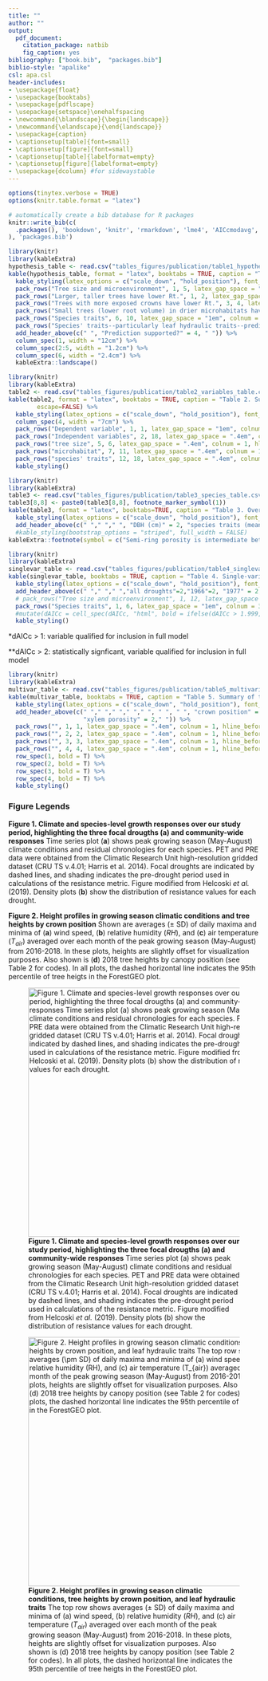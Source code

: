```yaml
---
title: ""
author: ""
output:
  pdf_document:
    citation_package: natbib
    fig_caption: yes
bibliography: ["book.bib",  "packages.bib"]
biblio-style: "apalike"
csl: apa.csl
header-includes:
- \usepackage{float}
- \usepackage{booktabs}
- \usepackage{pdflscape}
- \usepackage{setspace}\onehalfspacing
- \newcommand{\blandscape}{\begin{landscape}}
- \newcommand{\elandscape}{\end{landscape}}
- \usepackage{caption}
- \captionsetup[table]{font=small}
- \captionsetup[figure]{font=small}
- \captionsetup[table]{labelformat=empty}
- \captionsetup[figure]{labelformat=empty}
- \usepackage{dcolumn} #for sidewaystable
---
```


```r
options(tinytex.verbose = TRUE)
options(knitr.table.format = "latex")
```

```r
# automatically create a bib database for R packages
knitr::write_bib(c(
  .packages(), 'bookdown', 'knitr', 'rmarkdown', 'lme4', 'AICcmodavg', 'car', 'piecewiseSEM', 'MuMIn', 'stringr', 'dplyr', 'ggplot2', 'devtools', 'rgdal', 'broom', 'sf', 'ggthemes', 'rgeos', 'RCurl', 'readxl', 'pointRes', 'dplR', 'data.table', 'tools', 'reshape2', 'kableExtra', 'raster', 'elevatr', 'dynatopmodel', 'grid', 'gridExtra', 'ggstance', 'Hmisc', 'magrittr', 'ggpubr'
), 'packages.bib')
```


```r
library(knitr)
library(kableExtra)
hypothesis_table <- read.csv("tables_figures/publication/table1_hypothesis_table.csv", stringsAsFactors = FALSE, check.names = FALSE)
kable(hypothesis_table, format = "latex", booktabs = TRUE, caption = "Table 1. Summary of hypotheses, corresponding specific predictions, and results. We count predictions as fully supported ('yes') when the response is signficant in single-variable tests (Table 4) and included in all top full models and as partially supported ('(yes)') or rejected ('(no)') when the direction of response consistently matched the prediction but the effect was not significant in all models.") %>%
  kable_styling(latex_options = c("scale_down", "hold_position"), font_size = 8.5, protect_latex = TRUE) %>%
  pack_rows("Tree size and microenvironment", 1, 5, latex_gap_space = "1em", colnum = 1, hline_before = FALSE) %>%
  pack_rows("Larger, taller trees have lower Rt.", 1, 2, latex_gap_space = "1em", colnum = 1, hline_before = FALSE, bold = FALSE, italic = TRUE) %>%
  pack_rows("Trees with more exposed crowns have lower Rt.", 3, 4, latex_gap_space = "1em", colnum = 1, hline_before = FALSE, bold = FALSE, italic = TRUE) %>%
  pack_rows("Small trees (lower root volume) in drier microhabitats have lower Rt.", 5, 5, latex_gap_space = "1em", colnum = 1, hline_before = FALSE, bold = FALSE, italic = TRUE) %>%
  pack_rows("Species traits", 6, 10, latex_gap_space = "1em", colnum = 1, hline_before = FALSE) %>%
  pack_rows("Species' traits--particularly leaf hydraulic traits--predict Rt.", 6, 10, latex_gap_space = "1em", colnum = 1, hline_before = FALSE, bold = FALSE, italic = TRUE) %>%
  add_header_above(c(" ", "Prediction supported?" = 4, " ")) %>%
  column_spec(1, width = "12cm") %>%
  column_spec(2:5, width = "1.2cm") %>%
  column_spec(6, width = "2.4cm") %>%
  kableExtra::landscape()
```

\clearpage

```r
library(knitr)
library(kableExtra)
table2 <- read.csv("tables_figures/publication/table2_variables_table.csv", stringsAsFactors = FALSE, check.names = FALSE)
kable(table2, format = "latex", booktabs = TRUE, caption = "Table 2. Summary of variables.", 
        escape=FALSE) %>%
  kable_styling(latex_options = c("scale_down", "hold_position"), font_size = 10, protect_latex = TRUE) %>%
  column_spec(4, width = "7cm") %>%
  pack_rows("Dependent variable", 1, 1, latex_gap_space = "1em", colnum = 1, hline_before = FALSE) %>%
  pack_rows("Independent variables", 2, 18, latex_gap_space = ".4em", colnum = 1, hline_before = FALSE) %>%
  pack_rows("tree size", 5, 6, latex_gap_space = ".4em", colnum = 1, hline_before = FALSE, bold = FALSE, italic = TRUE) %>%
  pack_rows("microhabitat", 7, 11, latex_gap_space = ".4em", colnum = 1, hline_before = FALSE, bold = FALSE, italic = TRUE) %>%
  pack_rows("species' traits", 12, 18, latex_gap_space = ".4em", colnum = 1, hline_before = FALSE, bold = FALSE, italic = TRUE) %>%
  kable_styling()
```
\clearpage

```r
library(knitr)
library(kableExtra)
table3 <- read.csv("tables_figures/publication/table3_species_table.csv", stringsAsFactors = FALSE, check.names = FALSE)
table3[8,8] <- paste0(table3[8,8], footnote_marker_symbol(1))
kable(table3, format = "latex", booktabs=TRUE, caption = "Table 3. Overview of analyzed species, listed in order of their relative contributions to woody stem productivity ($ANPP_{stem}$) in the plot, along with numbers and sizes sampled, and species traits. Variable abbreviations are as in Table 2.", escape=FALSE) %>%
  kable_styling(latex_options = c("scale_down", "hold_position"), font_size = 8.5, protect_latex = TRUE) %>%
  add_header_above(c(" "," "," ", "DBH (cm)" = 2, "species traits (mean +/- sd)" = 5)) %>%
  #kable_styling(bootstrap_options = "striped", full_width = FALSE)
kableExtra::footnote(symbol = c("Semi-ring porosity is intermediate between ring and diffuse. We group it with diffuse-porous species for more even division of species between categories."), footnote_as_chunk = FALSE)
```



\clearpage
```r
library(knitr)
library(kableExtra)
singlevar_table <- read.csv("tables_figures/publication/table4_singlevariable_models_reform.csv", stringsAsFactors = FALSE, check.names = FALSE) #note: this table is a rearranged version of `tested_traits_all.csv`.
kable(singlevar_table, booktabs = TRUE, caption = "Table 4. Single-variable tests of hypothesized drivers of drought resistance. Models including each variable were compared to corresponding null models. dAIC is the AICc of the null model minus that of the model including the variable (thus, dAICc>2 indicates that the variable significantly improves the model). Variable abbreviations are as in Table 2.", format = 'latex', escape = FALSE) %>%
  kable_styling(latex_options = c("scale_down", "hold_position"), font_size = 12, protect_latex = TRUE) %>%
  add_header_above(c(" "," "," ","all droughts"=2,"1966"=2, "1977" = 2, "1999" = 2)) %>%
  # pack_rows("Tree size and microenvironment", 1, 12, latex_gap_space = "1em", colnum = 3, hline_before = FALSE) %>%
  pack_rows("Species traits", 1, 6, latex_gap_space = "1em", colnum = 3, hline_before = FALSE) %>%
  #mutate(dAICc = cell_spec(dAICc, "html", bold = ifelse(dAICc > 1.999, TRUE, FALSE))) %>%  #trying to put sig values in bold, but this doen't work
  kable_styling()
```
*dAICc > 1: variable qualified for inclusion in full model

**dAICc > 2: statistically signficant, variable qualified for inclusion in full model


\clearpage
```r
library(knitr)
library(kableExtra)
multivar_table <- read.csv("tables_figures/publication/table5_multivariable_models_reform.csv", stringsAsFactors = FALSE, check.names = FALSE) #note: this table is a rearranged version of `tested_traits_best_coeff.csv`.
kable(multivar_table, booktabs = TRUE, caption = "Table 5. Summary of top full models for each drought instance. Models are ranked by AICc, and we show all models whose AICc value falls within 1.0 (dAICc<1) of the best model (bold).", format = 'latex', escape = FALSE) %>%
  kable_styling(latex_options = c("scale_down", "hold_position"), font_size = 12, protect_latex = TRUE) %>%
  add_header_above(c(" "," "," "," "," ", " ", " ", "crown position" = 4, 
                     "xylem porosity" = 2," ")) %>%
  pack_rows("", 1, 1, latex_gap_space = ".4em", colnum = 1, hline_before = FALSE) %>%
  pack_rows("", 2, 2, latex_gap_space = ".4em", colnum = 1, hline_before = FALSE) %>%
  pack_rows("", 3, 3, latex_gap_space = ".4em", colnum = 1, hline_before = FALSE) %>%
  pack_rows("", 4, 4, latex_gap_space = ".4em", colnum = 1, hline_before = FALSE) %>%
  row_spec(1, bold = T) %>%
  row_spec(2, bold = T) %>%
  row_spec(3, bold = T) %>%
  row_spec(4, bold = T) %>%
  kable_styling()
```

<!-- \clearpage -->
<!-- ```{r table 5, eval = TRUE, echo=FALSE, warning=FALSE} -->
<!-- # *****this is for if doing arimaratio!!!!***** -->
<!-- library(knitr) -->
<!-- library(kableExtra) -->
<!-- multivar_table <- read.csv("tables_figures/publication/table5_multivariable_models_arimaratio.csv", stringsAsFactors = FALSE, check.names = FALSE) #note: this table is a rearranged version of `tested_traits_best_coeff.csv`. -->
<!-- kable(multivar_table, booktabs = TRUE, caption = "Table 5. Summary of top full models for each drought instance. Models are ranked by AICc, and we show all models whose AICc value falls within 1.0 (dAICc<1) of the best model (bold).", format = 'latex', escape = FALSE) %>% -->
<!--   kable_styling(latex_options = c("scale_down", "hold_position"), font_size = 12, protect_latex = TRUE) %>% -->
<!--   add_header_above(c(" "," "," "," "," ", " ", " ", "xylem porosity" = 2," ", " ")) %>% -->
<!--   pack_rows("", 1, 2, latex_gap_space = ".4em", colnum = 1, hline_before = FALSE) %>% -->
<!--   pack_rows("", 3, 5, latex_gap_space = ".4em", colnum = 1, hline_before = FALSE) %>% -->
<!--   pack_rows("", 6, 7, latex_gap_space = ".4em", colnum = 1, hline_before = FALSE) %>% -->
<!--   pack_rows("", 8, 11, latex_gap_space = ".4em", colnum = 1, hline_before = FALSE) %>% -->
<!--   row_spec(1, bold = T) %>% -->
<!--   row_spec(3, bold = T) %>% -->
<!--   row_spec(6, bold = T) %>% -->
<!--   row_spec(8, bold = T) %>% -->
<!--   kable_styling() -->
<!-- ``` -->

\newpage
### Figure Legends

**Figure 1. Climate and species-level growth responses over our study period, highlighting the three focal drougths (a) and community-wide responses** Time series plot (**a**) shows peak growing season (May-August) climate conditions and residual chronologies for each species. PET and PRE data were obtained from the Climatic Research Unit high-resolution gridded dataset (CRU TS v.4.01; Harris et al. 2014). Focal droughts are indicated by dashed lines, and shading indicates the pre-drought period used in calculations of the resistance metric. Figure modified from Helcoski *et al.* (2019). Density plots (**b**) show the distribution of resistance values for each drought.


**Figure 2. Height profiles in growing season climatic conditions and tree heights by crown position** Shown are averages ($\pm$ SD) of daily maxima and minima of (**a**) wind speed, (**b**) relative humidity ($RH$), and (**c**) air temperature ($T_{air}$) averaged over each month of the peak growing season (May-August) from 2016-2018. In these plots, heights are slightly offset for visualization purposes. Also shown is (**d**) 2018 tree heights by canopy position (see Table 2 for codes). In all plots, the dashed horizontal line indicates the 95th percentile of tree heigts in the ForestGEO plot.

\newpage

![**Figure 1. Climate and species-level growth responses over our study period, highlighting the three focal drougths (a) and community-wide responses** Time series plot (a) shows peak growing season (May-August) climate conditions and residual chronologies for each species. PET and PRE data were obtained from the Climatic Research Unit high-resolution gridded dataset (CRU TS v.4.01; Harris et al. 2014). Focal droughts are indicated by dashed lines, and shading indicates the pre-drought period used in calculations of the resistance metric. Figure modified from Helcoski *et al.* (2019). Density plots (b) show the distribution of resistance values for each drought.](tables_figures/publication/Figure1.png){width=500px}


![**Figure 2. Height profiles in growing season climatic conditions, tree heights by crown position, and leaf hydraulic traits** The top row shows averages ($\pm$ SD) of daily maxima and minima of (a) wind speed, (b) relative humidity ($RH$), and (c) air temperature ($T_{air}$) averaged over each month of the peak growing season (May-August) from 2016-2018. In these plots, heights are slightly offset for visualization purposes. Also shown is (d) 2018 tree heights by canopy position (see Table 2 for codes). In all plots, the dashed horizontal line indicates the 95th percentile of tree heigts in the ForestGEO plot.](tables_figures/publication/Figure2.png){width=500px}